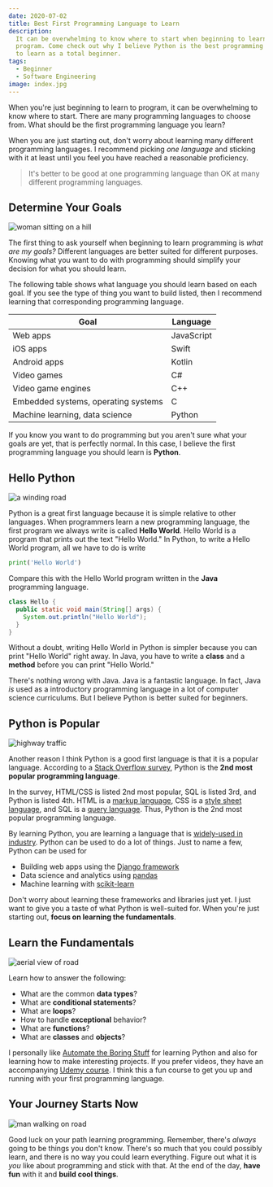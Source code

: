 ```yaml
---
date: 2020-07-02
title: Best First Programming Language to Learn
description:
  It can be overwhelming to know where to start when beginning to learn how to
  program. Come check out why I believe Python is the best programming language
  to learn as a total beginner.
tags:
  - Beginner
  - Software Engineering
image: index.jpg
---
```


When you're just beginning to learn to program, it can be overwhelming to know
where to start. There are many programming languages to choose from. What should
be the first programming language you learn?

When you are just starting out, don't worry about learning many different
programming languages. I recommend picking _one language_ and sticking with it
at least until you feel you have reached a reasonable proficiency.

> It's better to be good at one programming language than OK at many different
> programming languages.

## Determine Your Goals

![woman sitting on a hill](goals.jpg)

The first thing to ask yourself when beginning to learn programming is _what are
my goals?_ Different languages are better suited for different purposes. Knowing
what you want to do with programming should simplify your decision for what you
should learn.

The following table shows what language you should learn based on each goal. If
you see the type of thing you want to build listed, then I recommend learning
that corresponding programming language.

| Goal                                | Language   |
| ----------------------------------- | ---------- |
| Web apps                            | JavaScript |
| iOS apps                            | Swift      |
| Android apps                        | Kotlin     |
| Video games                         | C#         |
| Video game engines                  | C++        |
| Embedded systems, operating systems | C          |
| Machine learning, data science      | Python     |

If you know you want to do programming but you aren't sure what your goals are
yet, that is perfectly normal. In this case, I believe the first programming
language you should learn is **Python**.

## Hello Python

![a winding road](journey.jpg)

Python is a great first language because it is simple relative to other
languages. When programmers learn a new programming language, the first program
we always write is called **Hello World**. Hello World is a program that prints
out the text "Hello World." In Python, to write a Hello World program, all we
have to do is write

```python
print('Hello World')
```

Compare this with the Hello World program written in the **Java** programming
language.

```java
class Hello {
  public static void main(String[] args) {
    System.out.println("Hello World");
  }
}
```

Without a doubt, writing Hello World in Python is simpler because you can print
"Hello World" right away. In Java, you have to write a **class** and a
**method** before you can print "Hello World."

<aside><p>
There's nothing wrong with Java. Java is a fantastic language. In fact, Java <em>is</em> used as a introductory programming language in a lot of computer science curriculums. But I believe Python is better suited for beginners.
</p></aside>

## Python is Popular

![highway traffic](highway.jpg)

Another reason I think Python is a good first language is that it is a popular
language. According to a
[Stack Overflow survey](https://insights.stackoverflow.com/survey/2020#most-popular-technologies),
Python is the **2nd most popular programming language**.

<aside><p>
In the survey, HTML/CSS is listed 2nd most popular, SQL is listed 3rd, and Python is listed 4th. HTML is a <a href="https://en.wikipedia.org/wiki/Markup_language" target="_blank" rel="noopener noreferrer">markup language</a>, CSS is a <a href="https://en.wikipedia.org/wiki/Style_sheet_language" target="_blank" rel="noopener noreferrer">style sheet language</a>, and SQL is a <a href="https://en.wikipedia.org/wiki/Query_language" target="_blank" rel="noopener noreferrer">query language</a>. Thus, Python is the 2nd most popular programming language.
</p></aside>

By learning Python, you are learning a language that is
[widely-used in industry](https://stackshare.io/python). Python can be used to
do a lot of things. Just to name a few, Python can be used for

- Building web apps using the [Django framework](https://www.djangoproject.com/)
- Data science and analytics using [pandas](https://pandas.pydata.org/)
- Machine learning with [scikit-learn](https://scikit-learn.org/stable/)

Don't worry about learning these frameworks and libraries just yet. I just want
to give you a taste of what Python is well-suited for. When you're just starting
out, **focus on learning the fundamentals**.

## Learn the Fundamentals

![aerial view of road](aerial.jpg)

Learn how to answer the following:

- What are the common **data types**?
- What are **conditional statements**?
- What are **loops**?
- How to handle **exceptional** behavior?
- What are **functions**?
- What are **classes** and **objects**?

I personally like
[Automate the Boring Stuff](https://automatetheboringstuff.com/) for learning
Python and also for learning how to make interesting projects. If you prefer
videos, they have an accompanying
[Udemy course](https://www.udemy.com/course/automate/?couponCode=JUL2020FREE). I
think this a fun course to get you up and running with your first programming
language.

## Your Journey Starts Now

![man walking on road](road.jpg)

Good luck on your path learning programming. Remember, there's _always_ going to
be things you don't know. There's so much that you could possibly learn, and
there is no way you could learn everything. Figure out what it is _you_ like
about programming and stick with that. At the end of the day, **have fun** with
it and **build cool things**.

